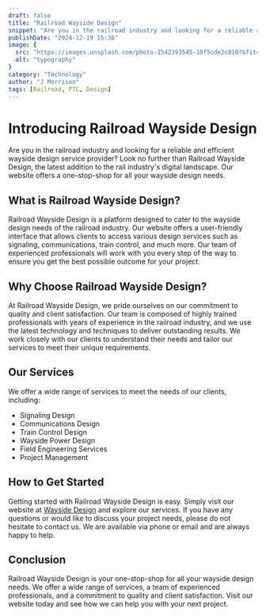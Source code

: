 ```yaml
---
draft: false
title: "Railroad Wayside Design"
snippet: "Are you in the railroad industry and looking for a reliable and efficient wayside design service provider? Look no further than Railroad Wayside Design, the latest addition to the rail industry's digital landscape. Our website offers a one-stop-shop for all your wayside design needs."
publishDate: "2024-12-19 15:36"
image: {
  src: "https://images.unsplash.com/photo-1542393545-10f5cde2c810?&fit=crop&w=430&h=240",
  alt: "typography"
}
category: "Technology"
author: "J Morrison"
tags: [Railroad, PTC, Design]
---
```


# Introducing Railroad Wayside Design

Are you in the railroad industry and looking for a reliable and efficient wayside design service provider? Look no further than Railroad Wayside Design, the latest addition to the rail industry's digital landscape. Our website offers a one-stop-shop for all your wayside design needs.

## What is Railroad Wayside Design?

Railroad Wayside Design is a platform designed to cater to the wayside design needs of the railroad industry. Our website offers a user-friendly interface that allows clients to access various design services such as signaling, communications, train control, and much more. Our team of experienced professionals will work with you every step of the way to ensure you get the best possible outcome for your project.

## Why Choose Railroad Wayside Design?

At Railroad Wayside Design, we pride ourselves on our commitment to quality and client satisfaction. Our team is composed of highly trained professionals with years of experience in the railroad industry, and we use the latest technology and techniques to deliver outstanding results. We work closely with our clients to understand their needs and tailor our services to meet their unique requirements.

## Our Services

We offer a wide range of services to meet the needs of our clients, including:

- Signaling Design
- Communications Design
- Train Control Design
- Wayside Power Design
- Field Engineering Services
- Project Management

## How to Get Started

Getting started with Railroad Wayside Design is easy. Simply visit our website at [Wayside Design](http://morrisonj.com) and explore our services. If you have any questions or would like to discuss your project needs, please do not hesitate to contact us. We are available via phone or email and are always happy to help.

## Conclusion

Railroad Wayside Design is your one-stop-shop for all your wayside design needs. We offer a wide range of services, a team of experienced professionals, and a commitment to quality and client satisfaction. Visit our website today and see how we can help you with your next project.
